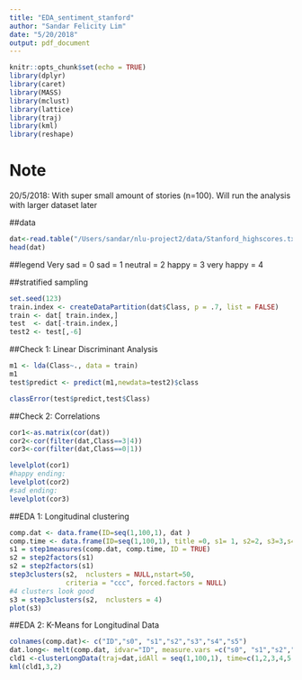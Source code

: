 ```yaml
---
title: "EDA_sentiment_stanford"
author: "Sandar Felicity Lim"
date: "5/20/2018"
output: pdf_document
---
```


```r
knitr::opts_chunk$set(echo = TRUE)
library(dplyr)
library(caret)
library(MASS)
library(mclust)
library(lattice)
library(traj)
library(kml)
library(reshape)
```

# Note
20/5/2018: With super small amount of stories (n=100). 
Will run the analysis with larger dataset later




##data
```r
dat<-read.table("/Users/sandar/nlu-project2/data/Stanford_highscores.txt", sep=",", col.names = c("title","s1","s2","s3","s4","Class"))
head(dat)
```
##legend
Very sad = 0
sad = 1
neutral = 2
happy = 3
very happy = 4

##stratified sampling
```r
set.seed(123)
train.index <- createDataPartition(dat$Class, p = .7, list = FALSE)
train <- dat[ train.index,]
test  <- dat[-train.index,]
test2 <- test[,-6]
```

##Check 1: Linear Discriminant Analysis
```r
m1 <- lda(Class~., data = train)
m1
test$predict <- predict(m1,newdata=test2)$class

classError(test$predict,test$Class)
```



##Check 2: Correlations
```r
cor1<-as.matrix(cor(dat))
cor2<-cor(filter(dat,Class==3|4))
cor3<-cor(filter(dat,Class==0|1))

levelplot(cor1)
#happy ending: 
levelplot(cor2)
#sad ending:
levelplot(cor3)
```



##EDA 1: Longitudinal clustering
```r
comp.dat <- data.frame(ID=seq(1,100,1), dat )
comp.time <- data.frame(ID=seq(1,100,1), title =0, s1= 1, s2=2, s3=3,s4=4, Class=5)
s1 = step1measures(comp.dat, comp.time, ID = TRUE)
s2 = step2factors(s1)
s2 = step2factors(s1)
step3clusters(s2,  nclusters = NULL,nstart=50,
              criteria = "ccc", forced.factors = NULL)
#4 clusters look good
s3 = step3clusters(s2,  nclusters = 4)
plot(s3)
```


##EDA 2:  K-Means for Longitudinal Data
```r
colnames(comp.dat)<- c("ID","s0", "s1","s2","s3","s4","s5")
dat.long<- melt(comp.dat, idvar="ID", measure.vars =c("s0", "s1","s2","s3","s4","s5") )
cld1 <-clusterLongData(traj=dat,idAll = seq(1,100,1), time=c(1,2,3,4,5,6))
kml(cld1,3,2)
```
